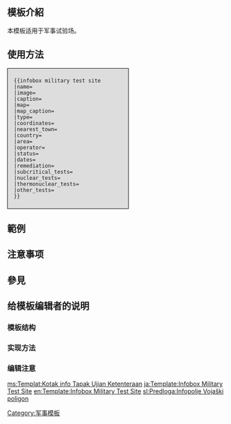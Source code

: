 <includeonly><!-- 在這裡加入模板的保護標識 --></includeonly><noinclude>{{Documentation subpage}}</noinclude>
<!-- 在本行下編輯模板說明 -->
== 模板介紹 ==
{{Infobox Military Test Site
|name= 内华达试验场
|image= [[Image:Exercise Desert Rock I (Buster-Jangle Dog) 002.jpg|300px]]
|caption= 1951年11月内华达试验场的核试验。此次试验为[[克星-争吵行动]]，为美国首次地面核试验，其爆炸当量为21kt，并在距爆炸中心9.7公里部署了士兵。
|map={{Superimpose
  |base=US_Locator_Blank.svg
  |base_width=300px
  |base_caption=美国
  |float=Locator_Dot.svg
  |float_width=10px
  |float_caption=内华达试验场
  |x= 40
  |y= 95}}
|map_caption=内华达试验场在美国的位置
|type= 核武器试验场
|coordinates= {{Coord|37|07|N|116|03|W|type:landmark_region:US-NV|display=it}}</br>
|nearest_town= [[拉斯维加斯]]
|country= {{USA}}
|area= 约3500平方公里
|operator= [[美国能源部]]
|status= 使用中
|dates= 1951年至今
|remediation=
|subcritical_tests=
|nuclear_tests= 928
|thermonuclear_tests=
}}
本模板适用于军事试验场。

== 使用方法 ==
<div style="width:250px;background:#dddddd;border: 1px solid black;padding:0.5em  1em 0.5em 1em"><pre>
{{infobox military test site
|name=
|image=
|caption=
|map=
|map_caption=
|type=
|coordinates=
|nearest_town=
|country=
|area=
|operator=
|status=
|dates=
|remediation=
|subcritical_tests=
|nuclear_tests=
|thermonuclear_tests=
|other_tests=
}}
</pre></div>
== 範例 ==


== 注意事项 ==

== 參見 ==

== 给模板编辑者的说明 ==
=== 模板结构 ===
=== 实现方法 ===
=== 编辑注意 ===

<includeonly>
[[Category:军事模板]]

[[ms:Templat:Kotak info Tapak Ujian Ketenteraan]]
[[ja:Template:Infobox Military Test Site]]
[[en:Template:Infobox Military Test Site]]
[[sl:Predloga:Infopolje Vojaški poligon]]
</includeonly>